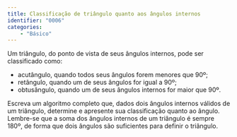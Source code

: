 ```yaml
---
title: Classificação de triângulo quanto aos ângulos internos
identifier: "0006"
categories:
    - "Básico"
---
```


::: {.exercicio .avalia-algoritmo}
Um triângulo, do ponto de vista de seus ângulos internos, pode ser classificado como:

* acutângulo, quando todos seus ângulos forem menores que 90º;
* retângulo, quando um de seus ângulos for igual a 90º;
* obtusângulo, quando um de seus ângulos internos for maior que 90º.


Escreva um algoritmo completo que, dados dois ângulos internos válidos de um triângulo, determine e apresente sua classificação quanto ao ângulo. Lembre-se que a soma dos ângulos internos de um triângulo é sempre 180º, de forma que dois ângulos são suficientes para definir o triângulo.
:::